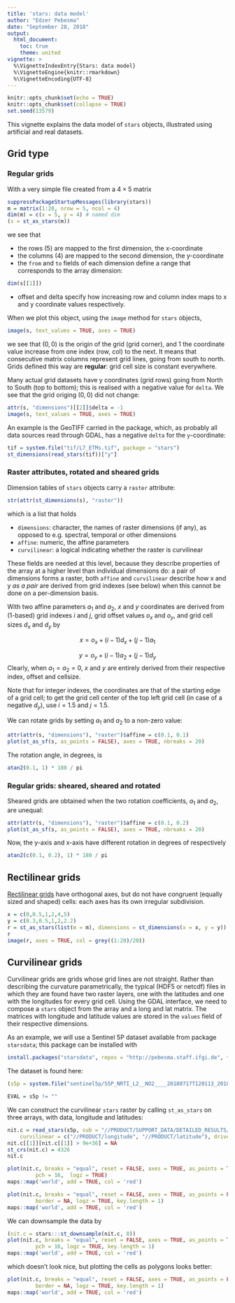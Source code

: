 ```yaml
---
title: 'stars: data model'
author: "Edzer Pebesma"
date: "September 28, 2018"
output:
  html_document:
    toc: true
    theme: united
vignette: >
  %\VignetteIndexEntry{Stars: data model}
  %\VignetteEngine{knitr::rmarkdown}
  %\VignetteEncoding{UTF-8}
---
```


```r
knitr::opts_chunk$set(echo = TRUE)
knitr::opts_chunk$set(collapse = TRUE)
set.seed(13579)
```

This vignette explains the data model of `stars` objects, illustrated using artificial and real datasets.

## Grid type

### Regular grids
With a very simple file created from a $4 \times 5$ matrix
```r
suppressPackageStartupMessages(library(stars))
m = matrix(1:20, nrow = 5, ncol = 4)
dim(m) = c(x = 5, y = 4) # named dim
(s = st_as_stars(m))
```
we see that

* the rows (5) are mapped to the first dimension, the x-coordinate
* the columns (4) are mapped to the second dimension, the y-coordinate
* the `from` and `to` fields of each dimension define a range that corresponds to the array dimension:

```r
dim(s[[1]])
```
* offset and delta specify how increasing row and column index maps to x and y coordinate values respectively.

When we plot this object, using the `image` method for `stars` objects, 
```r
image(s, text_values = TRUE, axes = TRUE)
```

we see that $(0,0)$ is the origin of the grid (grid corner), and $1$ the coordinate value increase from one index (row, col) to the next. It means that consecutive matrix columns represent grid lines, going from south to north. Grids defined this way are **regular**: grid cell size is constant everywhere.

Many actual grid datasets have y coordinates (grid rows) going from North to South (top to bottom); this is realised with a negative value for `delta`. We see that the grid origing $(0,0)$ did not change:
```r
attr(s, "dimensions")[[2]]$delta = -1
image(s, text_values = TRUE, axes = TRUE)
```

An example is the GeoTIFF carried in the package, which, as probably all data sources read through GDAL, has a negative `delta` for the `y`-coordinate:
```r
tif = system.file("tif/L7_ETMs.tif", package = "stars")
st_dimensions(read_stars(tif))["y"]
```

### Raster attributes, rotated and sheared grids

Dimension tables of `stars` objects carry a `raster` attribute:
```r
str(attr(st_dimensions(s), "raster"))
```

which is a list that holds

* `dimensions`: character, the names of raster dimensions (if any), as opposed to e.g. spectral, temporal or other dimensions
* `affine`: numeric, the affine parameters
* `curvilinear`: a logical indicating whether the raster is curvilinear

These fields are needed at this level, because they describe properties of the array at a higher level than individual dimensions do: a pair of dimensions forms a raster, both `affine` and `curvilinear` describe how x and y _as a pair_ are derived from grid indexes (see below) when this cannot be done on a per-dimension basis.

With two affine parameters $a_1$ and $a_2$, $x$ and $y$ coordinates are derived from (1-based) grid indexes $i$ and $j$, grid offset values $o_x$ and $o_y$, and grid cell sizes $d_x$ and $d_y$ by

$$x = o_x + (i-1) d_x + (j-1) a_1$$
    
$$y = o_y + (i-1) a_2 + (j-1) d_y$$
Clearly, when $a_1=a_2=0$, $x$ and $y$ are entirely derived from their respective index, offset and cellsize.

Note that for integer indexes, the coordinates are that of the starting edge of a grid cell; to get the grid cell center of the top left grid cell (in case of a negative $d_y$), use $i=1.5$ and $j=1.5$.

We can rotate grids by setting $a_1$ and $a_2$ to a non-zero value:

```r
attr(attr(s, "dimensions"), "raster")$affine = c(0.1, 0.1)
plot(st_as_sf(s, as_points = FALSE), axes = TRUE, nbreaks = 20)
```

The rotation angle, in degrees, is

```r
atan2(0.1, 1) * 180 / pi
```

### Regular grids: sheared, sheared and rotated

Sheared grids are obtained when the two rotation coefficients, $a_1$ and $a_2$, are unequal:
```r
attr(attr(s, "dimensions"), "raster")$affine = c(0.1, 0.2)
plot(st_as_sf(s, as_points = FALSE), axes = TRUE, nbreaks = 20)
```

Now, the y-axis and x-axis have different rotation in degrees of respectively
```r
atan2(c(0.1, 0.2), 1) * 180 / pi
```

## Rectilinear grids

[Rectilinear grids](https://en.wikipedia.org/wiki/Regular_grid) have orthogonal axes, but do not have congruent (equally sized and shaped) cells: each axes has its own irregular subdivision.

```r
x = c(0,0.5,1,2,4,5)
y = c(0.3,0.5,1,2,2.2)
r = st_as_stars(list(m = m), dimensions = st_dimensions(x = x, y = y))
r
image(r, axes = TRUE, col = grey((1:20)/20))
```

## Curvilinear grids

Curvilinear grids are grids whose grid lines are not straight. Rather than describing the curvature parametrically, the typical (HDF5 or netcdf) files in which they are found have two raster layers, one with the latitudes and one with the longitudes for every grid cell. Using the GDAL interface, we need to compose a `stars` object from the array and a long and lat matrix. The matrices with longitude and latitude values are stored in the `values` field of their respective dimensions.

As an example, we will use a Sentinel 5P dataset available from package `starsdata`; this package can be installed with
```r
install.packages("starsdata", repos = "http://pebesma.staff.ifgi.de", type = "source") 
```

The dataset is found here:
```r
(s5p = system.file("sentinel5p/S5P_NRTI_L2__NO2____20180717T120113_20180717T120613_03932_01_010002_20180717T125231.nc", package = "starsdata"))
```

```r
EVAL = s5p != ""
```
We can construct the curvilinear `stars` raster by calling `st_as_stars` on three arrays, with data, longitude and latitudes:
```r
nit.c = read_stars(s5p, sub = "//PRODUCT/SUPPORT_DATA/DETAILED_RESULTS/nitrogendioxide_summed_total_column",
	curvilinear = c("//PRODUCT/longitude", "//PRODUCT/latitude"), driver = NULL)
nit.c[[1]][nit.c[[1]] > 9e+36] = NA
st_crs(nit.c) = 4326
nit.c
```

```r
plot(nit.c, breaks = "equal", reset = FALSE, axes = TRUE, as_points = TRUE, 
		 pch = 16,  logz = TRUE)
maps::map('world', add = TRUE, col = 'red')
```

```r
plot(nit.c, breaks = "equal", reset = FALSE, axes = TRUE, as_points = FALSE, 
		 border = NA, logz = TRUE, key.length = 1)
maps::map('world', add = TRUE, col = 'red')
```

We can downsample the data by
```r
(nit.c = stars:::st_downsample(nit.c, 8))
plot(nit.c, breaks = "equal", reset = FALSE, axes = TRUE, as_points = TRUE, 
		 pch = 16, logz = TRUE, key.length = 1)
maps::map('world', add = TRUE, col = 'red')
```

which doesn't look nice, but plotting the cells as polygons looks better:
```r
plot(nit.c, breaks = "equal", reset = FALSE, axes = TRUE, as_points = FALSE, 
		 border = NA, logz = TRUE, key.length = 1)
maps::map('world', add = TRUE, col = 'red')
```

